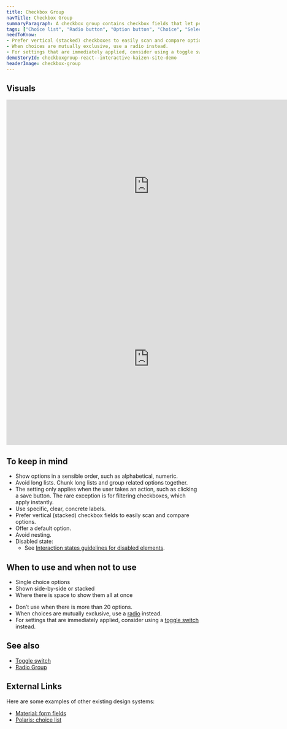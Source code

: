 ```yaml
---
title: Checkbox Group
navTitle: Checkbox Group
summaryParagraph: A checkbox group contains checkbox fields that let people select zero or more options from a set.
tags: ["Choice list", "Radio button", "Option button", "Choice", "Selection"]
needToKnow:
- Prefer vertical (stacked) checkboxes to easily scan and compare options.
- When choices are mutually exclusive, use a radio instead.
- For settings that are immediately applied, consider using a toggle switch instead.
demoStoryId: checkboxgroup-react--interactive-kaizen-site-demo
headerImage: checkbox-group
---
```



## Visuals

<iframe style="border: none;" width="744" height="450" src="https://www.figma.com/embed?embed_host=share&url=https%3A%2F%2Fwww.figma.com%2Ffile%2Fe3TyAOZKfLg9cA01Iy1Mgm%2FKaizen-Site-embed%3Fnode-id%3D1292%253A1039" allowfullscreen></iframe>

<iframe style="border: none;" width="744" height="450" src="https://www.figma.com/embed?embed_host=share&url=https%3A%2F%2Fwww.figma.com%2Ffile%2Fe3TyAOZKfLg9cA01Iy1Mgm%2FKaizen-Site-embed%3Fnode-id%3D1292%253A1087" allowfullscreen></iframe>

## To keep in mind

*   Show options in a sensible order, such as alphabetical, numeric.
*   Avoid long lists. Chunk long lists and group related options together.
*   The setting only applies when the user takes an action, such as clicking a save button. The rare exception is for filtering checkboxes, which apply instantly.
*   Use specific, clear, concrete labels.
*   Prefer vertical (stacked) checkbox fields to easily scan and compare options.
*   Offer a default option.
*   Avoid nesting.
*   Disabled state:
    *   See [Interaction states guidelines for disabled elements](/guidelines/interaction-states#disabled-state).

## When to use and when not to use

<WhenToUseAndWhenNotToUse>
<WhenToUse>

*   Single choice options
*   Shown side-by-side or stacked
*   Where there is space to show them all at once

</WhenToUse>
<WhenNotToUse>

*   Don’t use when there is more than 20 options.
*   When choices are mutually exclusive, use a [radio](/components/radio) instead.
*   For settings that are immediately applied, consider using a [toggle switch](/components/toggle-switch-field) instead.

</WhenNotToUse>
</WhenToUseAndWhenNotToUse>

## See also

- [Toggle switch](/components/toggle-switch-field)
- [Radio Group](/components/radio-group)

## External Links

Here are some examples of other existing design systems:

- [Material: form fields](https://material.io/develop/web/components/input-controls/form-fields/)
- [Polaris: choice list](https://polaris.shopify.com/components/forms/choice-list)
